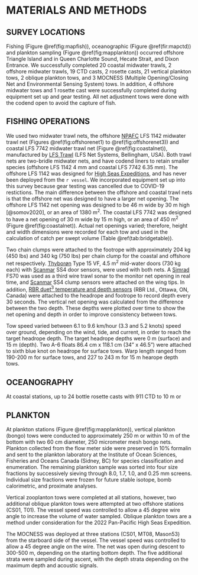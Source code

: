 # MATERIALS AND METHODS

## SURVEY LOCATIONS

Fishing (Figure \@ref(fig:mapfish)), oceanographic (Figure \@ref(fir:mapctd)) and plankton sampling (Figure \@ref(fig:mapplankton)) occurred offshore Triangle Island and in Queen Charlotte Sound, Hecate Strait, and Dixon Entrance. We successfully completed 20 coastal midwater trawls, 2 offshore midwater trawls, 19 CTD casts, 2 rosette casts, 21 vertical plankton tows, 2 oblique plankton tows, and 3 MOCNESS (Multiple Opening/Closing Net and Environmental Sensing System) tows. In addition, 4 offshore midwater tows and 1 rosette cast were successfully completed during equipment set up and gear testing. All net adjustment tows were done with the codend open to avoid the capture of fish.

## FISHING OPERATIONS

We used two midwater trawl nets, the offshore [NPAFC](https://npafc.org/) LFS 1142 midwater trawl net (Figures \@ref(fig:offshorenet1) to \@ref(fig:offshorenet3)) and coastal LFS 7742 midwater trawl net (Figure \@ref(fig:coastalnet)), manufactured by [LFS Trawl](https://www.lfsinc.com/commericalfishinggear/trawl.htm) (LFS Net Systems, Bellingham, USA). Both trawl nets are two-bridle midwater nets, and have codend liners to retain smaller species (offshore LFS 1142 4 mm and coastal LFS 7742 6.35 mm). The offshore LFS 1142 was designed for [High Seas Expeditions](https://yearofthesalmon.org/high-seas-expeditions/), and has never been deployed from the `r vessel`. We incorporated equipment set up into this survey because gear testing was cancelled due to COVID-19 restictions. The main difference between the offshore and coastal trawl nets is that the offshore net was designed to have a larger net opening. The offshore LFS 1142 net opening was designed to be 46 m wide by 30 m high [@somov2020], or an area of 1380 m^2^. The coastal LFS 7742 was designed to have a net opening of 30 m wide by 15 m high, or an area of 450 m^2^ (Figure \@ref(fig:coastalnet)). Actual net openings varied; therefore, height and width dimensions were recorded for each tow and used in the calculation of catch per swept volume (Table \@ref(tab:bridgetable)). 

Two chain clumps were attached to the footrope with approximately 204 kg (450 lbs) and 340 kg (750 lbs) per chain clump for the coastal and offshore net respectively. [Thyborøn](https://thyboron-trawldoor.dk/) Type 15 VF, 4.5 m^2^ mid-water doors (730 kg each) with [Scanmar](https://www.scanmar.no/) SS4 door sensors, were used with both nets. A [Simrad](https://www.kongsberg.com/maritime/) FS70 was used as a third wire trawl sonar to the monitor net opening in real time, and [Scanmar](https://www.scanmar.no/) SS4 clump sensors were attached on the wing tips. In addition, [RBR duet^3^ temperature and depth sensors](https://rbr-global.com/products/compact-loggers/rbrduet-td) (RBR Ltd., Ottawa, ON, Canada) were attached to the headrope and footrope to record depth every 30 seconds. The vertical net opening was calculated from the difference between the two depth. These depths were plotted over time to show the net opening and depth in order to improve consistency between tows.

Tow speed varied between 6.1 to 9.6 km/hour (3.3 and 5.2 knots) speed over ground, depending on the wind, tide, and current, in order to reach the target headrope depth. The target headrope depths were 0 m (surface) and 15 m (depth). Two A-6 floats 86.4 cm x 118.1 cm (34" x 46.5") were attached to sixth blue knot on headrope for surface tows. Warp length ranged from 190-200 m for surface tows, and 227 to 243 m for 15 m hearope depth tows.

## OCEANOGRAPHY

At coastal stations, up to 24 bottle rosette casts with 911 CTD to 10 m or 


## PLANKTON

At plankton stations (Figure \@ref(fig:mapplankton)), vertical plankton (bongo) tows were conducted to approximately 250 m or within 10 m of the bottom with two 60 cm diameter, 250 micrometer mesh bongo nets. Plankton collected from the flow meter side were preserved in 10% formalin and sent to the plankton laboratory at the Institute of Ocean Sciences, Fisheries and Oceans Canada (Sidney, BC) for species classification and enumeration.  The remaining plankton sample was sorted into four size fractions by successively sieving through 8.0, 1.7, 1.0, and 0.25 mm screens. Individual size fractions were frozen for future stable isotope, bomb calorimetric, and proximate analyses. 

Vertical zooplanton tows were completed at all stations, however, two additional oblique plankton tows were attempted at two offshore stations (CS01, T01). The vessel speed was controlled to allow a 45 degree wire angle to increase the volume of water sampled. Oblique plankton tows are a method under consideration for the 2022 Pan-Pacific High Seas Expedition.

The MOCNESS was deployed at three stations (CS01, MT08, Mason53) from the starboard side of the vessel. The vessel speed was controlled to allow a 45 degree angle on the wire. The net was open during descent to 300-500 m, depending on the starting bottom depth. The five additional strata were sampled during ascent, with the depth strata depending on the maximum depth and acoustic signals.







